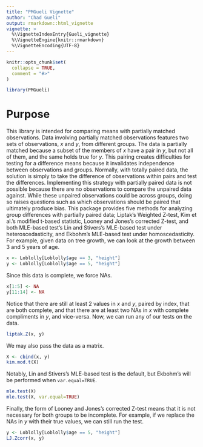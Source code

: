 ```yaml
---
title: "PMGueli Vignette"
author: "Chad Gueli"
output: rmarkdown::html_vignette
vignette: >
  %\VignetteIndexEntry{Gueli_vignette}
  %\VignetteEngine{knitr::rmarkdown}
  %\VignetteEncoding{UTF-8}
---
```


```r
knitr::opts_chunk$set(
  collapse = TRUE,
  comment = "#>"
)
```
\maketitle
```r
library(PMGueli)
```
# Purpose
This library is intended for comparing means with partially matched observations.
Data involving partially matched observations features two sets of observations,
$x$ and $y$, from different groups.
The data is partially matched because a subset of the members of $x$ have a pair
in $y$, but not all of them, and the same holds true for $y$.
This pairing creates difficulties for testing for a difference means because it
invalidates independence between observations and groups. Normally, with totally
paired data, the solution is simply to take the difference of observations within
pairs and test the differences.
Implementing this strategy with partially paired data is not possible because
there are no observations to compare the unpaired data against.
While these unpaired observations could be across groups, doing so raises
questions such as which observations should be paired that ultimately produce
bias.
This package provides five methods for analyzing group differences with partially
paired data; Liptak's Weighted Z-test, Kim et al.'s modified t-based statistic,
Looney and Jones’s corrected Z-test, and both MLE-based test's Lin and Stivers’s
MLE-based test under heteroscedasticity, and Ekbohm’s MLE-based test under homoscedasticity.
For example, given data on tree growth, we can look at the growth between 3 and
5 years of age. 
```r
x <- Loblolly[Loblolly$age == 3, "height"]
y <- Loblolly[Loblolly$age == 5, "height"]
```
Since this data is complete, we force NAs.
```r
x[1:5] <- NA
y[11:14] <- NA
```
Notice that there are still at least 2 values in $x$ and $y$, paired by index, that are both complete, and that there are at least two NAs in $x$ with complete compliments
in $y$, and vice-versa.
Now, we can run any of our tests on the data.
```r
liptak.Z(x, y)
```
We may also pass the data as a matrix.
```r
X <- cbind(x, y)
kim.mod.t(X)
```
Notably, Lin and Stivers’s MLE-based test is the default, but Ekbohm's will be
performed when `var.equal=TRUE`.
```r
mle.test(X)
mle.test(X, var.equal=TRUE)
```
Finally, the form of Looney and Jones’s corrected Z-test means that it is not
necessary for both groups to be incomplete. For example, if we replace the NAs
in $y$ with their true values, we can still run the test.
```r
y <- Loblolly[Loblolly$age == 5, "height"]
LJ.Zcorr(x, y)
```